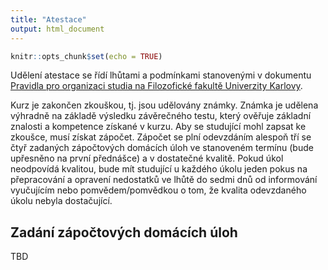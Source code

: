 ```yaml
---
title: "Atestace"
output: html_document
---
```


```r
knitr::opts_chunk$set(echo = TRUE)
```

Udělení atestace se řídí lhůtami a podmínkami stanovenými v dokumentu [Pravidla pro organizaci studia na Filozofické fakultě
Univerzity Karlovy](https://www.ff.cuni.cz/wp-content/uploads/2021/08/Pravidla_pro_organizaci_studia_FFUK_IV_uplne_zneni_z_28-5-2021_ucinne_od_1_10_2021-final-web.pdf). 

Kurz je zakončen zkouškou, tj. jsou udělovány známky. Známka je udělena výhradně na základě výsledku závěrečného testu, který ověřuje základní znalosti a kompetence získané v kurzu. Aby se studující mohl zapsat ke zkoušce, musí získat zápočet. Zápočet se plní odevzdáním alespoň tří se čtyř zadaných zápočtových domácích úloh ve stanoveném termínu (bude upřesněno na první přednášce) a v dostatečné kvalitě. Pokud úkol neodpovídá kvalitou, bude mít studující u každého úkolu jeden pokus na přepracování a opravení nedostatků ve lhůtě do sedmi dnů od informování vyučujícím nebo pomvědem/pomvědkou o tom, že kvalita odevzdaného úkolu nebyla dostačující. 

## Zadání zápočtových domácích úloh

TBD